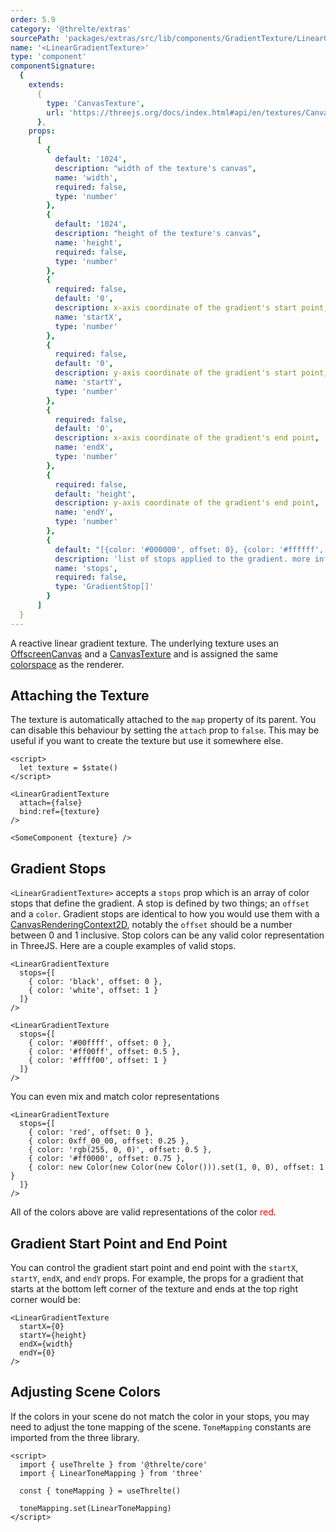 ```yaml
---
order: 5.9
category: '@threlte/extras'
sourcePath: 'packages/extras/src/lib/components/GradientTexture/LinearGradientTexture.svelte'
name: '<LinearGradientTexture>'
type: 'component'
componentSignature:
  {
    extends:
      {
        type: 'CanvasTexture',
        url: 'https://threejs.org/docs/index.html#api/en/textures/CanvasTexture'
      },
    props:
      [
        {
          default: '1024',
          description: "width of the texture's canvas",
          name: 'width',
          required: false,
          type: 'number'
        },
        {
          default: '1024',
          description: "height of the texture's canvas",
          name: 'height',
          required: false,
          type: 'number'
        },
        {
          required: false,
          default: '0',
          description: x-axis coordinate of the gradient's start point,
          name: 'startX',
          type: 'number'
        },
        {
          required: false,
          default: '0',
          description: y-axis coordinate of the gradient's start point,
          name: 'startY',
          type: 'number'
        },
        {
          required: false,
          default: '0',
          description: x-axis coordinate of the gradient's end point,
          name: 'endX',
          type: 'number'
        },
        {
          required: false,
          default: 'height',
          description: y-axis coordinate of the gradient's end point,
          name: 'endY',
          type: 'number'
        },
        {
          default: "[{color: '#000000', offset: 0}, {color: '#ffffff', offset: 1}]",
          description: 'list of stops applied to the gradient. more info at https://developer.mozilla.org/en-US/docs/Web/API/CanvasRenderingContext2D/createLinearGradient',
          name: 'stops',
          required: false,
          type: 'GradientStop[]'
        }
      ]
  }
---
```


A reactive linear gradient texture. The underlying texture uses an [OffscreenCanvas](https://developer.mozilla.org/en-US/docs/Web/API/OffscreenCanvas) and a [CanvasTexture](https://threejs.org/docs/index.html#api/en/textures/CanvasTexture) and is assigned the same [colorspace](https://threejs.org/docs/index.html#api/en/textures/Texture.colorSpace) as the renderer.

<Example path="extras/gradient-texture/linear" />

## Attaching the Texture

The texture is automatically attached to the `map` property of its parent. You can disable this behaviour by setting the `attach` prop to `false`. This may be useful if you want to create the texture but use it somewhere else.

```svelte
<script>
  let texture = $state()
</script>

<LinearGradientTexture
  attach={false}
  bind:ref={texture}
/>

<SomeComponent {texture} />
```

## Gradient Stops

`<LinearGradientTexture>` accepts a `stops` prop which is an array of color stops that define the gradient. A stop is defined by two things; an `offset` and a `color`. Gradient stops are identical to how you would use them with a [CanvasRenderingContext2D](https://developer.mozilla.org/en-US/docs/Web/API/CanvasRenderingContext2D/createLinearGradient#examples), notably the `offset` should be a number between 0 and 1 inclusive. Stop colors can be any valid color representation in ThreeJS. Here are a couple examples of valid stops.

```svelte
<LinearGradientTexture
  stops={[
    { color: 'black', offset: 0 },
    { color: 'white', offset: 1 }
  ]}
/>

<LinearGradientTexture
  stops={[
    { color: '#00ffff', offset: 0 },
    { color: '#ff00ff', offset: 0.5 },
    { color: '#ffff00', offset: 1 }
  ]}
/>
```

You can even mix and match color representations

```svelte
<LinearGradientTexture
  stops={[
    { color: 'red', offset: 0 },
    { color: 0xff_00_00, offset: 0.25 },
    { color: 'rgb(255, 0, 0)', offset: 0.5 },
    { color: '#ff0000', offset: 0.75 },
    { color: new Color(new Color(new Color())).set(1, 0, 0), offset: 1 }
  ]}
/>
```

All of the colors above are valid representations of the color <span style="color: red">red</span>.

## Gradient Start Point and End Point

You can control the gradient start point and end point with the `startX`, `startY`, `endX`, and `endY` props. For example, the props for a gradient that starts at the bottom left corner of the texture and ends at the top right corner would be:

```svelte
<LinearGradientTexture
  startX={0}
  startY={height}
  endX={width}
  endY={0}
/>
```

## Adjusting Scene Colors

If the colors in your scene do not match the color in your stops, you may need to adjust the tone mapping of the scene. `ToneMapping` constants are imported from the three library.

```svelte
<script>
  import { useThrelte } from '@threlte/core'
  import { LinearToneMapping } from 'three'

  const { toneMapping } = useThrelte()

  toneMapping.set(LinearToneMapping)
</script>
```
